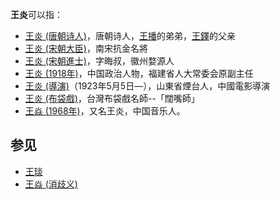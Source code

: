 '''王炎'''可以指：
* [[王炎_(唐朝诗人)|王炎 (唐朝诗人)]]，唐朝诗人，[[王播|王播]]的弟弟，[[王鐸_(唐朝)|王鐸]]的父亲
* [[王炎_(宋朝大臣)|王炎 (宋朝大臣)]]，南宋抗金名將
* [[王炎_(宋朝進士)|王炎 (宋朝進士)]]，字晦叔，徽州婺源人
* [[王炎_(1918年)|王炎 (1918年)]]，中国政治人物，福建省人大常委会原副主任
* [[王炎_(導演)|王炎 (導演)]]（1923年5月5日—），山東省煙台人，中國電影導演
* [[王炎_(布袋戲)|王炎 (布袋戲)]]，台灣布袋戲名師--「闊嘴師」
* [[王焱_(1968年)|王焱 (1968年)]]，又名王炎，中国音乐人。

== 参见 ==
* [[王琰|王琰]]
* [[王焱_(消歧义)|王焱 (消歧义)]]

{{disambig|yan|cat=二字王姓人名消歧义}}